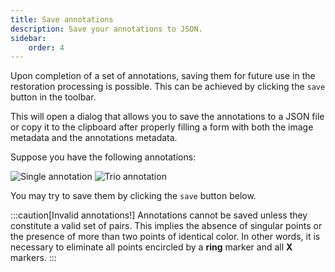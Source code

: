 ```yaml
---
title: Save annotations
description: Save your annotations to JSON.
sidebar:
    order: 4
---
```


Upon completion of a set of annotations, saving them for future use 
in the restoration processing is possible. This can be achieved by 
clicking the `save` button in the toolbar.

This will open a dialog that allows you to save the annotations to a
JSON file or copy it to the clipboard after properly filling a form 
with both the image metadata and the annotations metadata.

Suppose you have the following annotations:


<div className='flex flex-row gap-1 justify-center items-center'>
    <Image className='w-44 rounded-md shadow-lg border border-accent' src={single} alt='Single annotation' />
    <Image className='w-44 rounded-md shadow-lg border border-accent' src={trio} alt='Trio annotation'  />
</div>

You may try to save them by clicking the `save` button below.

<SaveAlert/>

:::caution[Invalid annotations!]
Annotations cannot be saved unless they constitute a valid set of 
pairs. This implies the absence of singular points or the presence 
of more than two points of identical color. In other words, it is 
necessary to eliminate all points encircled by a **ring** marker and all
 **X** markers.
:::

